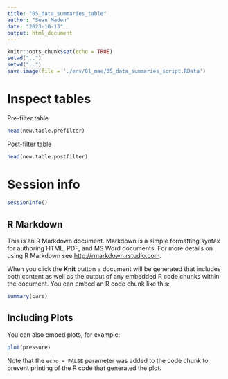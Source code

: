 ```yaml
---
title: "05_data_summaries_table"
author: "Sean Maden"
date: "2023-10-13"
output: html_document
---
```


```r
knitr::opts_chunk$set(echo = TRUE)
setwd("..")
setwd("..")
save.image(file = './env/01_mae/05_data_summaries_script.RData')
```

# Inspect tables

Pre-filter table

```r
head(new.table.prefilter)
```

Post-filter table

```r
head(new.table.postfilter)
```

# Session info

```r
sessionInfo()
```

## R Markdown

This is an R Markdown document. Markdown is a simple formatting syntax for authoring HTML, PDF, and MS Word documents. For more details on using R Markdown see <http://rmarkdown.rstudio.com>.

When you click the **Knit** button a document will be generated that includes both content as well as the output of any embedded R code chunks within the document. You can embed an R code chunk like this:

```r
summary(cars)
```

## Including Plots

You can also embed plots, for example:

```r
plot(pressure)
```

Note that the `echo = FALSE` parameter was added to the code chunk to prevent printing of the R code that generated the plot.
